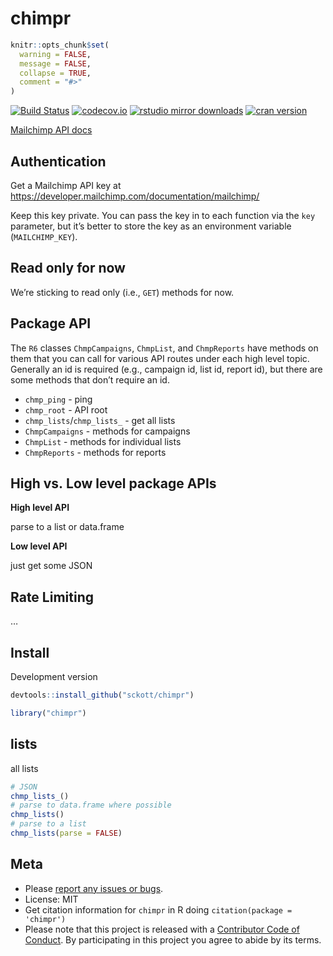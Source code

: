 chimpr
======

```r
knitr::opts_chunk$set(
  warning = FALSE,
  message = FALSE,
  collapse = TRUE,
  comment = "#>"
)
```

[![Build Status](https://travis-ci.org/sckott/chimpr.svg?branch=master)](https://travis-ci.org/sckott/chimpr)
[![codecov.io](https://codecov.io/github/sckott/chimpr/coverage.svg?branch=master)](https://codecov.io/github/sckott/chimpr?branch=master)
[![rstudio mirror downloads](http://cranlogs.r-pkg.org/badges/chimpr)](https://github.com/metacran/cranlogs.app)
[![cran version](http://www.r-pkg.org/badges/version/chimpr)](https://cran.r-project.org/package=chimpr)

[Mailchimp API docs][docs]

## Authentication

Get a Mailchimp API key at <https://developer.mailchimp.com/documentation/mailchimp/>

Keep this key private. You can pass the key in to each function via the
`key` parameter, but it's better to store the key as an environment
variable (`MAILCHIMP_KEY`).

## Read only for now

We're sticking to read only (i.e., `GET`) methods for now.

## Package API

The `R6` classes `ChmpCampaigns`, `ChmpList`, and `ChmpReports` have methods on them that 
you can call for various API routes under each high level topic. Generally an id is 
required (e.g., campaign id, list id, report id), but there are some methods that don't 
require an id.

* `chmp_ping` - ping 
* `chmp_root` - API root
* `chmp_lists`/`chmp_lists_` - get all lists
* `ChmpCampaigns` - methods for campaigns
* `ChmpList` - methods for individual lists
* `ChmpReports` - methods for reports

## High vs. Low level package APIs

__High level API__

parse to a list or data.frame

__Low level API__

just get some JSON

## Rate Limiting

...

## Install

Development version

```r
devtools::install_github("sckott/chimpr")
```

```r
library("chimpr")
```

## lists

all lists

```r
# JSON
chmp_lists_()
# parse to data.frame where possible
chmp_lists()
# parse to a list
chmp_lists(parse = FALSE)
```

## Meta

* Please [report any issues or bugs](https://github.com/sckott/chimpr/issues).
* License: MIT
* Get citation information for `chimpr` in R doing `citation(package = 'chimpr')`
* Please note that this project is released with a [Contributor Code of Conduct](CODE_OF_CONDUCT.md). By participating in this project you agree to abide by its terms.

[docs]: https://developer.mailchimp.com/documentation/mailchimp/

